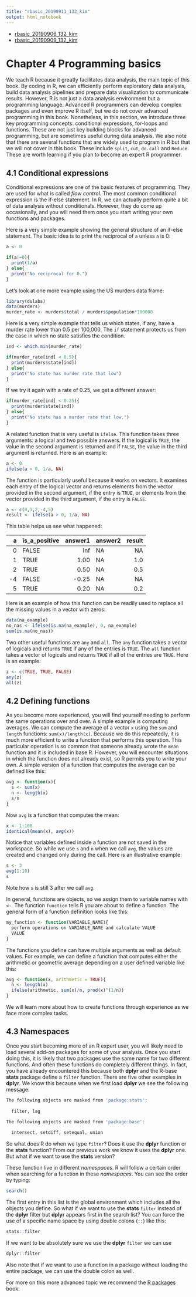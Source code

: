 ```yaml
---
title: "rbasic_20190911_132_kim"
output: html_notebook
---
```


* [rbasic_20190906_132_kim](rbasic_20190906_132_kim.nb.html)
* [rbasic_20190909_132_kim](rbasic_20190909_132_kim.nb.html)

# Chapter 4 Programming basics

We teach R because it greatly facilitates data analysis, the main topic of this book. By coding in R, we can efficiently perform exploratory data analysis, build data analysis pipelines and prepare data visualization to communicate results. However, R is not just a data analysis environment but a programming language. Advanced R programmers can develop complex packages and even improve R itself, but we do not cover advanced programming in this book. Nonetheless, in this section, we introduce three key programming concepts: conditional expressions, for-loops and functions. These are not just key building blocks for advanced programming, but are sometimes useful during data analysis. We also note that there are several functions that are widely used to program in R but that we will not cover in this book. These include `split`, `cut`, `do.call` and `Reduce`. These are worth learning if you plan to become an expert R programmer.

## 4.1 Conditional expressions

Conditional expressions are one of the basic features of programming. They are used for what is called _flow control_. The most common conditional expression is the if-else statement. In R, we can actually perform quite a bit of data analysis without conditionals. However, they do come up occasionally, and you will need them once you start writing your own functions and packages.

Here is a very simple example showing the general structure of an if-else statement. The basic idea is to print the reciprocal of `a` unless `a` is 0:
```r
a <- 0

if(a!=0){
  print(1/a)
} else{
  print("No reciprocal for 0.")
}
```

Let’s look at one more example using the US murders data frame:
```r
library(dslabs)
data(murders)
murder_rate <- murders$total / murders$population*100000
```

Here is a very simple example that tells us which states, if any, have a murder rate lower than 0.5 per 100,000. The `if` statement protects us from the case in which no state satisfies the condition.
```r
ind <- which.min(murder_rate)

if(murder_rate[ind] < 0.5){
  print(murders$state[ind])
} else{
  print("No state has murder rate that low")
}
```

If we try it again with a rate of 0.25, we get a different answer:
```r
if(murder_rate[ind] < 0.25){
  print(murder$state[ind])
} else{
  print("No state has a murder rate that low.")
}
```

A related function that is very useful is `ifelse`. This function takes three arguments: a logical and two possible answers. If the logical is `TRUE`, the value in the second argument is returned and if `FALSE`, the value in the third argument is returned. Here is an example:
```r
a <- 0
ifelse(a > 0, 1/a, NA)
```

The function is particularly useful because it works on vectors. It examines each entry of the logical vector and returns elements from the vector provided in the second argument, if the entry is `TRUE`, or elements from the vector provided in the third argument, if the entry is `FALSE`.
```r
a <- c(0,1,2,-4,5)
result <- ifelse(a > 0, 1/a, NA)
```

This table helps us see what happened:

<table>
<thead>
<tr class="header">
<th align="right">a</th>
<th align="left">is_a_positive</th>
<th align="right">answer1</th>
<th align="left">answer2</th>
<th align="right">result</th>
</tr>
</thead>
<tbody>
<tr class="odd">
<td align="right">0</td>
<td align="left">FALSE</td>
<td align="right">Inf</td>
<td align="left">NA</td>
<td align="right">NA</td>
</tr>
<tr class="even">
<td align="right">1</td>
<td align="left">TRUE</td>
<td align="right">1.00</td>
<td align="left">NA</td>
<td align="right">1.0</td>
</tr>
<tr class="odd">
<td align="right">2</td>
<td align="left">TRUE</td>
<td align="right">0.50</td>
<td align="left">NA</td>
<td align="right">0.5</td>
</tr>
<tr class="even">
<td align="right">-4</td>
<td align="left">FALSE</td>
<td align="right">-0.25</td>
<td align="left">NA</td>
<td align="right">NA</td>
</tr>
<tr class="odd">
<td align="right">5</td>
<td align="left">TRUE</td>
<td align="right">0.20</td>
<td align="left">NA</td>
<td align="right">0.2</td>
</tr>
</tbody>
</table>

Here is an example of how this function can be readily used to replace all the missing values in a vector with zeros:
```r
data(na_example)
no_nas <- ifelse(is.na(na_example), 0, na_example)
sum(is.na(no_nas))
```

Two other useful functions are `any` and `all`. The `any` function takes a vector of logicals and returns `TRUE` if any of the entries is `TRUE`. The `all` function takes a vector of logicals and returns `TRUE` if all of the entries are `TRUE`. Here is an example:
```r
z <- c(TRUE, TRUE, FALSE)
any(z)
all(z)
```

## 4.2 Defining functions

As you become more experienced, you will find yourself needing to perform the same operations over and over. A simple example is computing averages. We can compute the average of a vector `x` using the `sum` and `length` functions: `sum(x)/length(x)`. Because we do this repeatedly, it is much more efficient to write a function that performs this operation. This particular operation is so common that someone already wrote the `mean` function and it is included in base R. However, you will encounter situations in which the function does not already exist, so R permits you to write your own. A simple version of a function that computes the average can be defined like this:
```r
avg <- function(x){
  s <- sum(x)
  n <- length(x)
  s/n
}
```

Now `avg` is a function that computes the mean:
```r
x <- 1:100
identical(mean(x), avg(x))
```

Notice that variables defined inside a function are not saved in the workspace. So while we use `s` and `n` when we call `avg`, the values are created and changed only during the call. Here is an illustrative example:
```r
s <- 3
avg(1:10)
s
```

Note how `s` is still 3 after we call `avg`.

In general, functions are objects, so we assign them to variable names with `<-`. The function `function` tells R you are about to define a function. The general form of a function definition looks like this:
```r
my_function <- function(VARIABLE_NAME){
  perform operations on VARIABLE_NAME and calculate VALUE
  VALUE
}
```
The functions you define can have multiple arguments as well as default values. For example, we can define a function that computes either the arithmetic or geometric average depending on a user defined variable like this:
```r
avg <- function(x, arithmetic = TRUE){
  n <- length(x)
  ifelse(arithmetic, sum(x)/n, prod(x)^(1/n))
}
```
We will learn more about how to create functions through experience as we face more complex tasks.

## 4.3 Namespaces

Once you start becoming more of an R expert user, you will likely need to load several add-on packages for some of your analysis. Once you start doing this, it is likely that two packages use the same name for two different functions. And often these functions do completely different things. In fact, you have already encountered this because both **dplyr** and the R-base **stats** package define a `filter` function. There are five other examples in **dplyr**. We know this because when we first load **dplyr** we see the following message:
```r
The following objects are masked from 'package:stats':
  
  filter, lag

The following objects are masked from 'package:base':
  
  intersect, setdiff, setequal, union
```

So what does R do when we type `filter`? Does it use the **dplyr** function or the **stats** function? From our previous work we know it uses the **dplyr** one. But what if we want to use the **stats** version?

These function live in different _namespaces_. R will follow a certain order when searching for a function in these _namespaces_. You can see the order by typing:
```r
search()
```

The first entry in this list is the global environment which includes all the objects you define.
So what if we want to use the **stats** `filter` instead of the **dplyr** filter but **dplyr** appears first in the search list? You can force the use of a specific name space by using double colons (`::`) like this:
```r
stats::filter
```

If we want to be absolutely sure we use the **dplyr** `filter` we can use
```r
dplyr::filter
```

Also note that if we want to use a function in a package without loading the entire package, we can use the double colon as well.

For more on this more advanced topic we recommend the [R packages](http://r-pkgs.had.co.nz/namespace.html) book.
